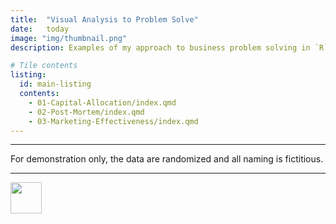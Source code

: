 ```yaml
---
title:  "Visual Analysis to Problem Solve"
date:   today
image: "img/thumbnail.png"
description: Examples of my approach to business problem solving in `R` and `SQL`.

# Tile contents
listing:
  id: main-listing
  contents: 
    - 01-Capital-Allocation/index.qmd
    - 02-Post-Mortem/index.qmd
    - 03-Marketing-Effectiveness/index.qmd
---
```


---

::: {.callout-note title="Note: Data is Randomly Generated"}

For demonstration only, the data are randomized and all naming is fictitious.

:::

---

<!-- Listing here -->

:::{#main-listing}
:::


[<img src = '/docs/img/go-back.png' height=50 >](../)
